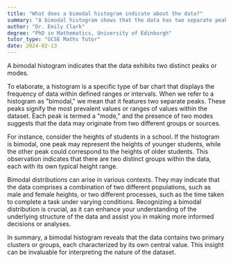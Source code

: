 ```yaml
---
title: "What does a bimodal histogram indicate about the data?"
summary: "A bimodal histogram shows that the data has two separate peaks, indicating the presence of two distinct groups or modes within the dataset."
author: "Dr. Emily Clark"
degree: "PhD in Mathematics, University of Edinburgh"
tutor_type: "GCSE Maths Tutor"
date: 2024-02-13
---
```


A bimodal histogram indicates that the data exhibits two distinct peaks or modes.

To elaborate, a histogram is a specific type of bar chart that displays the frequency of data within defined ranges or intervals. When we refer to a histogram as "bimodal," we mean that it features two separate peaks. These peaks signify the most prevalent values or ranges of values within the dataset. Each peak is termed a "mode," and the presence of two modes suggests that the data may originate from two different groups or sources.

For instance, consider the heights of students in a school. If the histogram is bimodal, one peak may represent the heights of younger students, while the other peak could correspond to the heights of older students. This observation indicates that there are two distinct groups within the data, each with its own typical height range.

Bimodal distributions can arise in various contexts. They may indicate that the data comprises a combination of two different populations, such as male and female heights, or two different processes, such as the time taken to complete a task under varying conditions. Recognizing a bimodal distribution is crucial, as it can enhance your understanding of the underlying structure of the data and assist you in making more informed decisions or analyses.

In summary, a bimodal histogram reveals that the data contains two primary clusters or groups, each characterized by its own central value. This insight can be invaluable for interpreting the nature of the dataset.
    